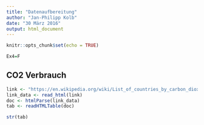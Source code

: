 ```yaml
---
title: "Datenaufbereitung"
author: "Jan-Philipp Kolb"
date: "30 März 2016"
output: html_document
---
```


```r
knitr::opts_chunk$set(echo = TRUE)
```

```r
Ex4=F
```


## CO2 Verbrauch

```r
link <- "https://en.wikipedia.org/wiki/List_of_countries_by_carbon_dioxide_emissions_per_capita"
link_data <- read_html(link)
doc <- htmlParse(link_data)
tab <- readHTMLTable(doc)
```


```r
str(tab)
```
